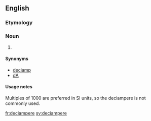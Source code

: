 ==English==

===Etymology===
{{prefix|deci|ampere}}

===Noun===
{{en-noun}}

# {{SI-unit|deci|ampere|electrical current}}

====Synonyms====
*[[deciamp]]
*[[dA]]

====Usage notes====
Multiples of 1000 are preferred in SI units, so the deciampere is not commonly used.

[[fr:deciampere]]
[[sv:deciampere]]